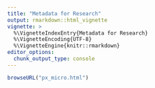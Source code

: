 ```yaml
---
title: "Metadata for Research"
output: rmarkdown::html_vignette
vignette: >
  %\VignetteIndexEntry{Metadata for Research}
  %\VignetteEncoding{UTF-8}
  %\VignetteEngine{knitr::rmarkdown}
editor_options: 
  chunk_output_type: console
---
```


```r
browseURL("px_micro.html")
```
